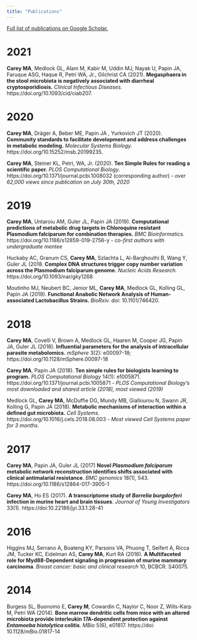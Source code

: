 ```yaml
---
title: "Publications"
---
```


[Full list of publications on Google Scholar.](https://scholar.google.com/citations?user=QDldimoAAAAJ&hl=en&authuser=1)

# 2021

**Carey MA**, Medlock GL, Alam M, Kabir M,  Uddin MJ, Nayak U, Papin JA, Faruque ASG, Haque R, Petri WA, Jr., Gilchrist CA (2021). **Megasphaera in the stool microbiota is negatively associated with diarrheal cryptosporidiosis.** *Clinical Infectious Diseases.* https://doi.org/10.1093/cid/ciab207. 


# 2020

**Carey MA**, Dräger A, Beber ME, Papin JA , Yurkovich JT (2020). **Community standards to facilitate development and address challenges in metabolic modeling.** *Molecular Systems Biology.* https://doi.org/10.15252/msb.20199235. 

**Carey MA**, Steiner KL, Petri, WA, Jr. (2020). **Ten Simple Rules for reading a scientific paper.** *PLOS Computational Biology.* https://doi.org/10.1371/journal.pcbi.1008032 (corresponding author) *- over 62,000 views since publication on July 30th, 2020*


# 2019

**Carey MA**, Untaroiu AM, Guler JL, Papin JA (2019). **Computational predictions of metabolic drug targets in Chloroquine resistant Plasmodium falciparum for combination therapies.** *BMC Bioinformatics.* https://doi.org/10.1186/s12859-019-2756-y *- co-first authors with undergraduate mentee*
  
Huckaby AC, Granum CS, **Carey MA**, Szlachta L, Al-Barghouthi B, Wang Y, Guler JL (2018. **Complex DNA structures trigger copy number variation across the Plasmodium falciparum genome.** *Nucleic Acids Research.* https://doi.org/10.1093/nar/gky1268

Moutinho MJ, Neubert BC, Jenior ML, **Carey MA**, Medlock GL, Kolling GL, Papin JA (2019). **Functional Anabolic Network Analysis of Human-associated Lactobacillus Strains.** *BioRxiv.* doi: 10.1101/746420.


# 2018

**Carey MA**, Covelli V, Brown A, Medlock GL, Haaren M, Cooper JG, Papin JA, Guler JL (2018). **Influential parameters for the analysis of intracellular parasite metabolomics.** *mSphere* 3(2): e00097-18; https://doi.org/10.1128/mSphere.00097-18

**Carey MA**, Papin JA (2018). **Ten simple rules for biologists learning to program.** *PLOS Computational Biology* 14(1): e1005871. https://doi.org/10.1371/journal.pcbi.1005871 *- PLOS Computational Biology’s most downloaded and shared article (2018), most viewed (2019)*

Medlock GL, **Carey MA**, McDuffie DG, Mundy MB, Giallourou N, Swann JR, Kolling G, Papin JA (2018). **Metabolic mechanisms of interaction within a defined gut microbiota.** *Cell Systems.*
https://doi.org/10.1016/j.cels.2018.08.003 *- Most viewed Cell Systems paper for 3 months.*


# 2017

**Carey MA**, Papin JA, Guler JL (2017) **Novel *Plasmodium falciparum* metabolic network reconstruction identifies shifts associated with clinical antimalarial resistance**. *BMC genomics* 18(1), 543. https://doi.org/10.1186/s12864-017-3905-1

**Carey MA**, Ho ES (2017). **A transcriptome study of *Borrelia burgdorferi* infection in murine heart and brain tissues**. *Journal of Young Investigators* 33(1). https://doi:10.22186/jyi.33.1.28-41


# 2016

Higgins MJ, Serrano A, Boateng KY, Parsons VA, Phuong T, Seifert A, Ricca JM, Tucker KC, Eidelman AS, **Carey MA**, Kurt RA (2016). **A Multifaceted role for Myd88-Dependent signaling in progression of murine mammary carcinoma**. *Breast cancer: basic and clinical research* 10, BCBCR. S40075. 


# 2014
Burgess SL, Buonomo E, **Carey M**, Cowardin C, Naylor C, Noor Z, Wills-Karp M, Petri WA (2014). **Bone marrow dendritic cells from mice with an altered microbiota provide interleukin 17A-dependent protection against *Entamoeba histolytica* colitis**. *MBio* 5(6), e01817. https://doi: 10.1128/mBio.01817-14
	
